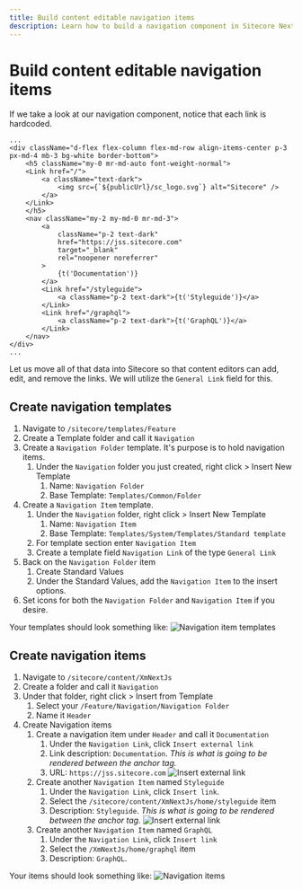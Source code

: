 ```yaml
---
title: Build content editable navigation items
description: Learn how to build a navigation component in Sitecore Next.js
---
```

# Build content editable navigation items
If we take a look at our navigation component, notice that each link is hardcoded.
```tsx filename="rendering\src\Navigation.tsx" {11-24}
...
<div className="d-flex flex-column flex-md-row align-items-center p-3 px-md-4 mb-3 bg-white border-bottom">
    <h5 className="my-0 mr-md-auto font-weight-normal">
    <Link href="/">
        <a className="text-dark">
            <img src={`${publicUrl}/sc_logo.svg`} alt="Sitecore" />
        </a>
    </Link>
    </h5>
    <nav className="my-2 my-md-0 mr-md-3">
        <a
            className="p-2 text-dark"
            href="https://jss.sitecore.com"
            target="_blank"
            rel="noopener noreferrer"
        >
            {t('Documentation')}
        </a>
        <Link href="/styleguide">
            <a className="p-2 text-dark">{t('Styleguide')}</a>
        </Link>
        <Link href="/graphql">
            <a className="p-2 text-dark">{t('GraphQL')}</a>
        </Link>
    </nav>
</div>
...
```
Let us move all of that data into Sitecore so that content editors can add, edit, and remove the links. We will utilize the `General Link` field for this.

## Create navigation templates
1. Navigate to `/sitecore/templates/Feature`
1. Create a Template folder and call it `Navigation`
1. Create a `Navigation Folder` template. It's purpose is to hold navigation items.
    1. Under the `Navigation` folder you just created, right click > Insert New Template 
        1. Name: `Navigation Folder`
        1. Base Template: `Templates/Common/Folder`
1. Create a `Navigation Item` template.
    1. Under the `Navigation` folder, right click > Insert New Template
        1. Name: `Navigation Item`
        1. Base Template: `Templates/System/Templates/Standard template`
    1. For template section enter `Navigation Item`
    1. Create a template field `Navigation Link` of the type `General Link`
1. Back on the `Navigation Folder` item
    1. Create Standard Values
    1. Under the Standard Values, add the `Navigation Item` to the insert options.
1. Set icons for both the `Navigation Folder` and `Navigation Item` if you desire.

Your templates should look something like:
![Navigation item templates](../../public/images/sitecore/template-navigation-item.png)

## Create navigation items
1. Navigate to `/sitecore/content/XmNextJs`
1. Create a folder and call it `Navigation`
1. Under that folder, right click > Insert from Template
    1. Select your `/Feature/Navigation/Navigation Folder`
    1. Name it `Header`
1. Create Navigation items
    1. Create a navigation item under `Header` and call it `Documentation`
        1. Under the `Navigation Link`, click `Insert external link`
        1. Link description: `Documentation`. *This is what is going to be rendered between the anchor tag.*
        1. URL: `https://jss.sitecore.com`
        ![Insert external link](../../public/images/sitecore/insert-external-link.png)
    1. Create another `Navigation Item` named `Styleguide`
        1. Under the `Navigation Link`, click `Insert link`.
        1. Select the `/sitecore/content/XmNextJs/home/styleguide` item
        1. Description: `Styleguide`. *This is what is going to be rendered between the anchor tag.*
        ![Insert external link](../../public/images/sitecore/insert-link.png)
    1. Create another `Navigation Item` named `GraphQL`
        1. Under the `Navigation Link`, click `Insert link`
        1. Select the `/XmNextJs/home/graphql` item
        1. Description: `GraphQL`.
        
Your items should look something like:
![Navigation items](../../public/images/sitecore/navigation-items.png)